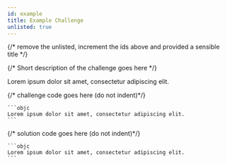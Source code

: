 ```yaml
---
id: example
title: Example Challenge
unlisted: true
---
```


{/* remove the unlisted, increment the ids above and provided a sensible title */}


{/* Short description of the challenge goes here */}

<p>Lorem ipsum dolor sit amet, consectetur adipiscing elit.</p>

<Tabs>
  <TabItem value="challenge" label="Challenge">
    {/* challenge code goes here (do not indent)*/}

    ```objc
    Lorem ipsum dolor sit amet, consectetur adipiscing elit.
    ```

  </TabItem>
  <TabItem value="solution" label="Solution">
    {/* solution code goes here (do not indent)*/}

    ```objc
    Lorem ipsum dolor sit amet, consectetur adipiscing elit.
    ```

  </TabItem>
</Tabs>
